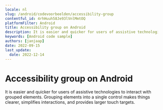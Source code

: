 ```yaml
---
locale: nl
slug: /android/codevoorbeelden/accessibility-group
contentful_id: 4rhHuuh58Je93lVnlMmtOQ
platformFilter: Android
title: Accessibility group on Android
description: It is easier and quicker for users of assistive technologies to interact with grouped elements.
keywords: [Android code sample]
authors: [janjaap]
date: 2022-09-15
last_update:
  date: 2022-12-14
---
```


# Accessibility group on Android

It is easier and quicker for users of assistive technologies to interact with grouped elements. Grouping elements into a single control makes things clearer, simplifies interactions, and provides larger touch targets.

<CodeSample id="accessibility-group" locale="nl" platform="android"/>
